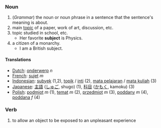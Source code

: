 === Noun ===
# (''Grammar'') the noun or noun phrase in a sentence that the sentence's meaning is about.
# main [[topic]] of a paper, work of art, discussion, etc.
# topic studied in school, etc.
#* Her favorite '''subject''' is Physics.
# a citizen of a monarchy.
#* I am a British subject.


==== Translations ====
*[[Dutch]]: [[onderwerp]] ''n''
*[[French]]: [[sujet]] ''m''
*[[Indonesian]]: [[subyek]] (1,2), [[topik]] / [[inti]] (2), [[mata pelajaran]] / [[mata kuliah]] (3)
*[[Japanese]]: [[主語]] ([[しゅご]], shugo) (1), [[科目]] ([[かもく]], kamoku) (3)
*[[Polish]]: [[podmiot]] ''m'' (1), [[temat]] ''m'' (2), [[przedmiot]] ''m'' (3), [[poddany]] ''m'' (4), [[poddana]] ''f'' (4)

===Verb===
# to allow an object to be exposed to an unpleasant experience